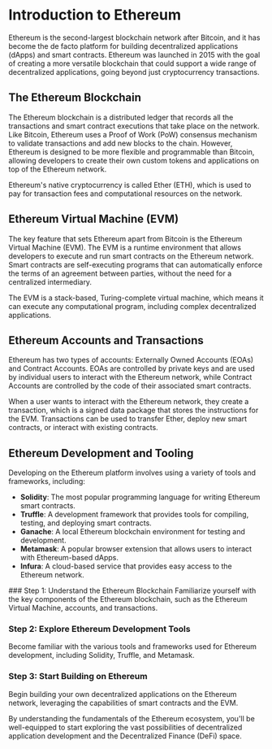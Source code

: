 
# Introduction to Ethereum

Ethereum is the second-largest blockchain network after Bitcoin, and it has become the de facto platform for building decentralized applications (dApps) and smart contracts. Ethereum was launched in 2015 with the goal of creating a more versatile blockchain that could support a wide range of decentralized applications, going beyond just cryptocurrency transactions.

## The Ethereum Blockchain

The Ethereum blockchain is a distributed ledger that records all the transactions and smart contract executions that take place on the network. Like Bitcoin, Ethereum uses a Proof of Work (PoW) consensus mechanism to validate transactions and add new blocks to the chain. However, Ethereum is designed to be more flexible and programmable than Bitcoin, allowing developers to create their own custom tokens and applications on top of the Ethereum network.

<Callout type="info">
Ethereum's native cryptocurrency is called Ether (ETH), which is used to pay for transaction fees and computational resources on the network.
</Callout>

## Ethereum Virtual Machine (EVM)

The key feature that sets Ethereum apart from Bitcoin is the Ethereum Virtual Machine (EVM). The EVM is a runtime environment that allows developers to execute and run smart contracts on the Ethereum network. Smart contracts are self-executing programs that can automatically enforce the terms of an agreement between parties, without the need for a centralized intermediary.

<Callout type="warning">
The EVM is a stack-based, Turing-complete virtual machine, which means it can execute any computational program, including complex decentralized applications.
</Callout>

## Ethereum Accounts and Transactions

Ethereum has two types of accounts: Externally Owned Accounts (EOAs) and Contract Accounts. EOAs are controlled by private keys and are used by individual users to interact with the Ethereum network, while Contract Accounts are controlled by the code of their associated smart contracts.

When a user wants to interact with the Ethereum network, they create a transaction, which is a signed data package that stores the instructions for the EVM. Transactions can be used to transfer Ether, deploy new smart contracts, or interact with existing contracts.

## Ethereum Development and Tooling

Developing on the Ethereum platform involves using a variety of tools and frameworks, including:

- **Solidity**: The most popular programming language for writing Ethereum smart contracts.
- **Truffle**: A development framework that provides tools for compiling, testing, and deploying smart contracts.
- **Ganache**: A local Ethereum blockchain environment for testing and development.
- **Metamask**: A popular browser extension that allows users to interact with Ethereum-based dApps.
- **Infura**: A cloud-based service that provides easy access to the Ethereum network.

<Steps>
### Step 1: Understand the Ethereum Blockchain
Familiarize yourself with the key components of the Ethereum blockchain, such as the Ethereum Virtual Machine, accounts, and transactions.

### Step 2: Explore Ethereum Development Tools
Become familiar with the various tools and frameworks used for Ethereum development, including Solidity, Truffle, and Metamask.

### Step 3: Start Building on Ethereum
Begin building your own decentralized applications on the Ethereum network, leveraging the capabilities of smart contracts and the EVM.
</Steps>

By understanding the fundamentals of the Ethereum ecosystem, you'll be well-equipped to start exploring the vast possibilities of decentralized application development and the Decentralized Finance (DeFi) space.